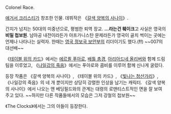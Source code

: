 Colonel Race.

[[애거서 크리스티]]가 창조한 인물. 데뷔작은 《[[갈색 양복의 사나이]]》.

간지가 넘치는 50대의 미중년으로, 평범한 퇴역 장교.
'''…라는건 훼이크'''고 사실은 영국의 '''비밀 첩보원'''. 남아공 내전이라든가 아프가니스탄 문제라든가 영국이 골치 썩이는 곳에는 언제나 나타나는 실력자. 한때는 [[영국 정보국 보안부]]의 리더이기도 했다.('''!!''') ~~007의 대선배~~

《[[테이블 위의 카드]]》에서는 [[에르퀼 푸아로]], [[배틀 총경]], [[아리아드네 올리버]]와 함께 드림팀을 이루었고, 《[[나일강의 죽음]]》에서는 푸아로와 콤비를 이루어 함께 신나게 굴렀다.

등장 작품은 《갈색 양복의 사나이》, 《테이블 위의 카드》, 《[[빛나는 청산가리]]》, 《나일강의 죽음》의 네 개 뿐이지만 상당히 강렬한 인상을 남기는 캐릭터. 《갈색 양복의 사나이》에서 나오는 앤 베딩필드와의 관계는 대령의 로맨티스트적인 면을 잘 보여주고 있다. ~~하지만 다른 작품들에서의 모습은 그저 강철의 첩보원~~


《The Clocks》에서는 그의 아들이 등장한다.
